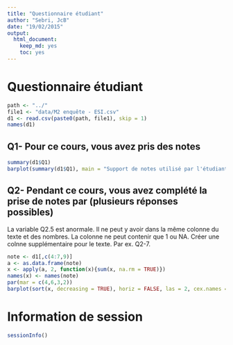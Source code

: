 ```yaml
---
title: "Questionnaire étudiant"
author: "Sebri, JcB"
date: "19/02/2015"
output:
  html_document:
    keep_md: yes
    toc: yes
---
```


Questionnaire étudiant
======================

```r
path <- "../"
file1 <- "data/M2 enquête - ESI.csv"
d1 <- read.csv(paste0(path, file1), skip = 1)
names(d1)

```

Q1- Pour ce cours, vous avez pris des notes
--------------------------------------------

```r
summary(d1$Q1)
barplot(summary(d1$Q1), main = "Support de notes utilisé par l'étudiant")
```

Q2- Pendant ce cours, vous avez complété la prise de notes par (plusieurs réponses possibles)
---------------------------------------------------------------------------------------------
La variable Q2.5 est anormale. Il ne peut y avoir dans la même colonne du texte et des nombres. La colonne ne peut contenir que 1 ou NA. Créer une colnne supplémentaire pour le texte. Par ex. Q2-7.

```r
note <- d1[,c(4:7,9)]
a <- as.data.frame(note)
x <- apply(a, 2, function(x){sum(x, na.rm = TRUE)})
names(x) <- names(note)
par(mar = c(4,6,3,2))
barplot(sort(x, decreasing = TRUE), horiz = FALSE, las = 2, cex.names = 0.8, main = "Compléments de la prise de notes", ylab = "Fréquence")
```

Information de session
======================

```r
sessionInfo()

```

